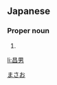 ==Japanese==
{{ja-kanjitab|昌|男}}

===Proper noun===
{{ja-pos|proper|まさお}}

# {{given name|male|lang=ja}}

[[Category:Japanese male given names|まさお]]

[[li:昌男]]